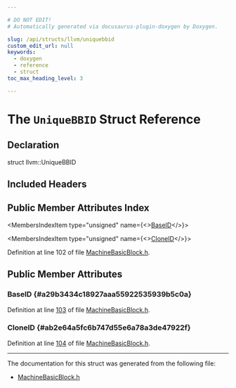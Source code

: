 ```yaml
---

# DO NOT EDIT!
# Automatically generated via docusaurus-plugin-doxygen by Doxygen.

slug: /api/structs/llvm/uniquebbid
custom_edit_url: null
keywords:
  - doxygen
  - reference
  - struct
toc_max_heading_level: 3

---
```





# The `UniqueBBID` Struct Reference

<DoxygenPage pluginConfig={pluginConfig}>



## Declaration

<CodeBlock>struct llvm::UniqueBBID</CodeBlock>

## Included Headers

<IncludesList>
<IncludesListItem
  filePath="llvm/CodeGen/MachineBasicBlock.h"
  permalink="/docs/api/files/include/include/llvm/include/llvm/codegen/machinebasicblock-h"
  isLocal="true" />
</IncludesList>

## Public Member Attributes Index

<MembersIndex>

<MembersIndexItem
  type="unsigned"
  name={<><a href="#a29b3434c18927aaa55922535939b5c0a">BaseID</a></>}>
</MembersIndexItem>

<MembersIndexItem
  type="unsigned"
  name={<><a href="#ab2e64a5fc6b747d55e6a78a3de47922f">CloneID</a></>}>
</MembersIndexItem>

</MembersIndex>


Definition at line 102 of file <a href="/docs/api/files/include/include/llvm/include/llvm/codegen/machinebasicblock-h">MachineBasicBlock.h</a>.

<SectionDefinition>

## Public Member Attributes

### BaseID {#a29b3434c18927aaa55922535939b5c0a}

<MemberDefinition
  prototype="unsigned llvm::UniqueBBID::BaseID">

Definition at line <a href="/docs/api/files/include/include/llvm/include/llvm/codegen/machinebasicblock-h/#l00103">103</a> of file <a href="/docs/api/files/include/include/llvm/include/llvm/codegen/machinebasicblock-h">MachineBasicBlock.h</a>.
</MemberDefinition>

### CloneID {#ab2e64a5fc6b747d55e6a78a3de47922f}

<MemberDefinition
  prototype="unsigned llvm::UniqueBBID::CloneID">

Definition at line <a href="/docs/api/files/include/include/llvm/include/llvm/codegen/machinebasicblock-h/#l00104">104</a> of file <a href="/docs/api/files/include/include/llvm/include/llvm/codegen/machinebasicblock-h">MachineBasicBlock.h</a>.
</MemberDefinition>

</SectionDefinition>

<hr/>

The documentation for this struct was generated from the following file:

<ul>
<li><a href="/docs/api/files/include/include/llvm/include/llvm/codegen/machinebasicblock-h">MachineBasicBlock.h</a></li>
</ul>

</DoxygenPage>
